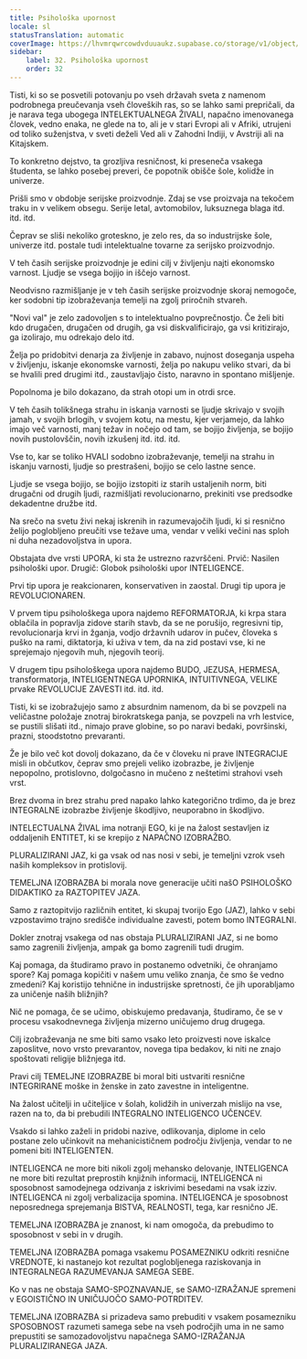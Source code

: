 ```yaml
---
title: Psihološka upornost
locale: sl
statusTranslation: automatic
coverImage: https://lhvmrqwrcowdvduuaukz.supabase.co/storage/v1/object/public/strapi-uploads/small_cover-educacion-fundamental.webp-2d51a7828a2b1309555be27f7e2a61a0.webp
sidebar:
    label: 32. Psihološka upornost
    order: 32
---
```

Tisti, ki so se posvetili potovanju po vseh državah sveta z namenom podrobnega preučevanja vseh človeških ras, so se lahko sami prepričali, da je narava tega ubogega INTELEKTUALNEGA ŽIVALI, napačno imenovanega človek, vedno enaka, ne glede na to, ali je v stari Evropi ali v Afriki, utrujeni od toliko suženjstva, v sveti deželi Ved ali v Zahodni Indiji, v Avstriji ali na Kitajskem.

To konkretno dejstvo, ta grozljiva resničnost, ki preseneča vsakega študenta, se lahko posebej preveri, če popotnik obišče šole, kolidže in univerze.

Prišli smo v obdobje serijske proizvodnje. Zdaj se vse proizvaja na tekočem traku in v velikem obsegu. Serije letal, avtomobilov, luksuznega blaga itd. itd. itd.

Čeprav se sliši nekoliko groteskno, je zelo res, da so industrijske šole, univerze itd. postale tudi intelektualne tovarne za serijsko proizvodnjo.

V teh časih serijske proizvodnje je edini cilj v življenju najti ekonomsko varnost. Ljudje se vsega bojijo in iščejo varnost.

Neodvisno razmišljanje je v teh časih serijske proizvodnje skoraj nemogoče, ker sodobni tip izobraževanja temelji na zgolj priročnih stvareh.

"Novi val" je zelo zadovoljen s to intelektualno povprečnostjo. Če želi biti kdo drugačen, drugačen od drugih, ga vsi diskvalificirajo, ga vsi kritizirajo, ga izolirajo, mu odrekajo delo itd.

Želja po pridobitvi denarja za življenje in zabavo, nujnost doseganja uspeha v življenju, iskanje ekonomske varnosti, želja po nakupu veliko stvari, da bi se hvalili pred drugimi itd., zaustavljajo čisto, naravno in spontano mišljenje.

Popolnoma je bilo dokazano, da strah otopi um in otrdi srce.

V teh časih tolikšnega strahu in iskanja varnosti se ljudje skrivajo v svojih jamah, v svojih brlogih, v svojem kotu, na mestu, kjer verjamejo, da lahko imajo več varnosti, manj težav in nočejo od tam, se bojijo življenja, se bojijo novih pustolovščin, novih izkušenj itd. itd. itd.

Vse to, kar se toliko HVALI sodobno izobraževanje, temelji na strahu in iskanju varnosti, ljudje so prestrašeni, bojijo se celo lastne sence.

Ljudje se vsega bojijo, se bojijo izstopiti iz starih ustaljenih norm, biti drugačni od drugih ljudi, razmišljati revolucionarno, prekiniti vse predsodke dekadentne družbe itd.

Na srečo na svetu živi nekaj iskrenih in razumevajočih ljudi, ki si resnično želijo poglobljeno preučiti vse težave uma, vendar v veliki večini nas sploh ni duha nezadovoljstva in upora.

Obstajata dve vrsti UPORA, ki sta že ustrezno razvrščeni. Prvič: Nasilen psihološki upor. Drugič: Globok psihološki upor INTELIGENCE.

Prvi tip upora je reakcionaren, konservativen in zaostal. Drugi tip upora je REVOLUCIONAREN.

V prvem tipu psihološkega upora najdemo REFORMATORJA, ki krpa stara oblačila in popravlja zidove starih stavb, da se ne porušijo, regresivni tip, revolucionarja krvi in žganja, vodjo državnih udarov in pučev, človeka s puško na rami, diktatorja, ki uživa v tem, da na zid postavi vse, ki ne sprejemajo njegovih muh, njegovih teorij.

V drugem tipu psihološkega upora najdemo BUDO, JEZUSA, HERMESA, transformatorja, INTELIGENTNEGA UPORNIKA, INTUITIVNEGA, VELIKE prvake REVOLUCIJE ZAVESTI itd. itd. itd.

Tisti, ki se izobražujejo samo z absurdnim namenom, da bi se povzpeli na veličastne položaje znotraj birokratskega panja, se povzpeli na vrh lestvice, se pustili slišati itd., nimajo prave globine, so po naravi bedaki, površinski, prazni, stoodstotno prevaranti.

Že je bilo več kot dovolj dokazano, da če v človeku ni prave INTEGRACIJE misli in občutkov, čeprav smo prejeli veliko izobrazbe, je življenje nepopolno, protislovno, dolgočasno in mučeno z neštetimi strahovi vseh vrst.

Brez dvoma in brez strahu pred napako lahko kategorično trdimo, da je brez INTEGRALNE izobrazbe življenje škodljivo, neuporabno in škodljivo.

INTELECTUALNA ŽIVAL ima notranji EGO, ki je na žalost sestavljen iz oddaljenih ENTITET, ki se krepijo z NAPAČNO IZOBRAŽBO.

PLURALIZIRANI JAZ, ki ga vsak od nas nosi v sebi, je temeljni vzrok vseh naših kompleksov in protislovij.

TEMELJNA IZOBRAZBA bi morala nove generacije učiti našO PSIHOLOŠKO DIDAKTIKO za RAZTOPITEV JAZA.

Samo z raztopitvijo različnih entitet, ki skupaj tvorijo Ego (JAZ), lahko v sebi vzpostavimo trajno središče individualne zavesti, potem bomo INTEGRALNI.

Dokler znotraj vsakega od nas obstaja PLURALIZIRANI JAZ, si ne bomo samo zagrenili življenja, ampak ga bomo zagrenili tudi drugim.

Kaj pomaga, da študiramo pravo in postanemo odvetniki, če ohranjamo spore? Kaj pomaga kopičiti v našem umu veliko znanja, če smo še vedno zmedeni? Kaj koristijo tehnične in industrijske spretnosti, če jih uporabljamo za uničenje naših bližnjih?

Nič ne pomaga, če se učimo, obiskujemo predavanja, študiramo, če se v procesu vsakodnevnega življenja mizerno uničujemo drug drugega.

Cilj izobraževanja ne sme biti samo vsako leto proizvesti nove iskalce zaposlitve, novo vrsto prevarantov, novega tipa bedakov, ki niti ne znajo spoštovati religije bližnjega itd.

Pravi cilj TEMELJNE IZOBRAZBE bi moral biti ustvariti resnične INTEGRIRANE moške in ženske in zato zavestne in inteligentne.

Na žalost učitelji in učiteljice v šolah, kolidžih in univerzah mislijo na vse, razen na to, da bi prebudili INTEGRALNO INTELIGENCO UČENCEV.

Vsakdo si lahko zaželi in pridobi nazive, odlikovanja, diplome in celo postane zelo učinkovit na mehanicističnem področju življenja, vendar to ne pomeni biti INTELIGENTEN.

INTELIGENCA ne more biti nikoli zgolj mehansko delovanje, INTELIGENCA ne more biti rezultat preprostih knjižnih informacij, INTELIGENCA ni sposobnost samodejnega odzivanja z iskrivimi besedami na vsak izziv. INTELIGENCA ni zgolj verbalizacija spomina. INTELIGENCA je sposobnost neposrednega sprejemanja BISTVA, REALNOSTI, tega, kar resnično JE.

TEMELJNA IZOBRAZBA je znanost, ki nam omogoča, da prebudimo to sposobnost v sebi in v drugih.

TEMELJNA IZOBRAZBA pomaga vsakemu POSAMEZNIKU odkriti resnične VREDNOTE, ki nastanejo kot rezultat poglobljenega raziskovanja in INTEGRALNEGA RAZUMEVANJA SAMEGA SEBE.

Ko v nas ne obstaja SAMO-SPOZNAVANJE, se SAMO-IZRAŽANJE spremeni v EGOISTIČNO IN UNIČUJOČO SAMO-POTRDITEV.

TEMELJNA IZOBRAZBA si prizadeva samo prebuditi v vsakem posamezniku SPOSOBNOST razumeti samega sebe na vseh področjih uma in ne samo prepustiti se samozadovoljstvu napačnega SAMO-IZRAŽANJA PLURALIZIRANEGA JAZA.


